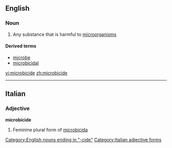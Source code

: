 ==English==

===Noun===
{{wikipedia}}
{{en-noun}}

# Any substance that is harmful to [[microorganism]]s

====Derived terms====
*[[microbe]]
*[[microbicidal]]

[[Category:English nouns ending in "-cide"]]
[[vi:microbicide]]
[[zh:microbicide]]

----
==Italian==

===Adjective===
'''microbicide''' {{f}}

# Feminine plural form of [[microbicida]]
[[Category:Italian adjective forms]]
{{rfc-auto}}